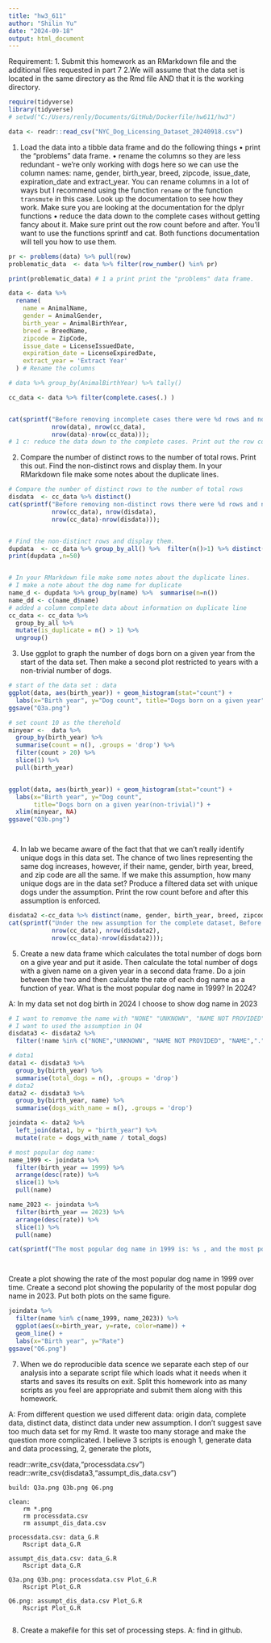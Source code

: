```yaml
---
title: "hw3_611"
author: "Shilin Yu"
date: "2024-09-18"
output: html_document
---
```



Requirement:
1. Submit this homework as an RMarkdown file and the additional files requested in part 7
2.We will assume that the data set is located in the same directory as the Rmd file AND that it is the working directory.

```r
require(tidyverse)
library(tidyverse)
# setwd("C:/Users/renly/Documents/GitHub/Dockerfile/hw611/hw3")

data <- readr::read_csv("NYC_Dog_Licensing_Dataset_20240918.csv")


```


1. Load the data into a tibble data frame and do the following things
•	print the "problems" data frame.
•	rename the columns so they are less redundant - we're only working with dogs here so we can use the column names: name, gender, birth_year, breed, zipcode, issue_date, expiration_date and extract_year.
You can rename columns in a lot of ways but I recommend using the function `rename` or the function `transmute` in this case. Look up the documentation to see how they work. Make sure you are looking at the documentation for the dplyr functions
•	reduce the data down to the complete cases without getting fancy about it. Make sure print out the row count before and after. You'll want to use the functions sprintf and cat. Both functions documentation will tell you how to use them.


```r
pr <- problems(data) %>% pull(row)
problematic_data  <- data %>% filter(row_number() %in% pr)

print(problematic_data) # 1 a print print the "problems" data frame.

data <- data %>%
  rename(
    name = AnimalName,      
    gender = AnimalGender,  
    birth_year = AnimalBirthYear,  
    breed = BreedName,       
    zipcode = ZipCode,    
    issue_date = LicenseIssuedDate,  
    expiration_date = LicenseExpiredDate,  
    extract_year = 'Extract Year'  
  ) # Rename the columns

# data %>% group_by(AnimalBirthYear) %>% tally()

cc_data <- data %>% filter(complete.cases(.) )


cat(sprintf("Before removing incomplete cases there were %d rows and now there are %d rows.\n (%d removed)",
            nrow(data), nrow(cc_data),
            nrow(data)-nrow(cc_data)));
# 1 c: reduce the data down to the complete cases. Print out the row count before and after. You'll want to use the functions sprintf and cat.

```




2. Compare the number of distinct rows to the number of total rows. Print this out. Find the non-distinct rows and display them. In your RMarkdown file make some notes about the duplicate lines.



```r


# Compare the number of distinct rows to the number of total rows
disdata  <- cc_data %>% distinct()
cat(sprintf("Before removing non-distinct rows there were %d rows and now there are %d  distinct rows.\n (%d removed)",
            nrow(cc_data), nrow(disdata),
            nrow(cc_data)-nrow(disdata)));


# Find the non-distinct rows and display them.
dupdata  <- cc_data %>% group_by_all() %>%  filter(n()>1) %>% distinct()
print(dupdata ,n=50)


# In your RMarkdown file make some notes about the duplicate lines.
# I make a note about the dog name for duplicate
name_d <- dupdata %>% group_by(name) %>%  summarise(n=n()) 
name_dd <- c(name_d$name)
# added a column complete data about information on duplicate line
cc_data <- cc_data %>%
  group_by_all %>%
  mutate(is_duplicate = n() > 1) %>%
  ungroup()

```




3. Use ggplot to graph the number of dogs born on a given year from the start of the data set. Then make a second plot restricted to years with a non-trivial number of dogs.
```r

# start of the data set : data
ggplot(data, aes(birth_year)) + geom_histogram(stat="count") +
  labs(x="Birth year", y="Dog count", title="Dogs born on a given year")
ggsave("Q3a.png")

# set count 10 as the therehold 
minyear <-  data %>% 
  group_by(birth_year) %>%
  summarise(count = n(), .groups = 'drop') %>%
  filter(count > 20) %>%
  slice(1) %>%
  pull(birth_year)


ggplot(data, aes(birth_year)) + geom_histogram(stat="count") +
  labs(x="Birth year", y="Dog count",  
       title="Dogs born on a given year(non-trivial)") +
  xlim(minyear, NA)
ggsave("Q3b.png")




```




4. In lab we became aware of the fact that that we can't really identify unique dogs in this data set. The chance of two lines representing the same dog increases, however, if their name, gender, birth year, breed, and zip code are all the same. If we make this assumption, how many unique dogs are in the data set? Produce a filtered data set with unique dogs under the assumption. Print the row count before and after this assumption is enforced.

```r

disdata2 <-cc_data %>% distinct(name, gender, birth_year, breed, zipcode)
cat(sprintf("Under the new assumption for the complete dataset, Before removing non-distinct rows there were %d rows and now there are %d  distinct rows.\n (%d removed)",
            nrow(cc_data), nrow(disdata2),
            nrow(cc_data)-nrow(disdata2)));


```


5. Create a new data frame which calculates the total number of dogs born on a give year and put it aside. Then calculate the total number of dogs with a given name on a given year in a second data frame. Do a join between the two and then calculate the rate of each dog name as a function of year. What is the most popular dog name in 1999? In 2024?

A: In my data set not dog birth in 2024 I choose to show dog name in 2023
```r
# I want to remomve the name with "NONE" "UNKNOWN", "NAME NOT PROVIDED", "NAME",".","...","A"
# I want to used the assumption in Q4 
disdata3 <- disdata2 %>%
  filter(!name %in% c("NONE","UNKNOWN", "NAME NOT PROVIDED", "NAME",".","...","A"))

# data1
data1 <- disdata3 %>%
  group_by(birth_year) %>%
  summarise(total_dogs = n(), .groups = 'drop')
# data2
data2 <- disdata3 %>%
  group_by(birth_year, name) %>%
  summarise(dogs_with_name = n(), .groups = 'drop')

joindata <- data2 %>%
  left_join(data1, by = "birth_year") %>%
  mutate(rate = dogs_with_name / total_dogs)

# most popular dog name:
name_1999 <- joindata %>%
  filter(birth_year == 1999) %>%
  arrange(desc(rate)) %>%
  slice(1) %>% 
  pull(name)

name_2023 <- joindata %>%
  filter(birth_year == 2023) %>%
  arrange(desc(rate)) %>%
  slice(1) %>% 
  pull(name)

cat(sprintf("The most popular dog name in 1999 is: %s , and the most popular dog name in 2023 is: %s ",name_1999, name_2023 ) )




```


Create a plot showing the rate of the most popular dog name in 1999 over time. Create a second plot showing the popularity of the most popular dog name in 2023. Put both plots on the same figure.



```r


joindata %>% 
  filter(name %in% c(name_1999, name_2023)) %>%
  ggplot(aes(x=birth_year, y=rate, color=name)) +
  geom_line() + 
  labs(x="Birth year", y="Rate")
ggsave("Q6.png")


```


7. When we do reproducible data scence we separate each step of our analysis into a separate script file which loads what it needs when it starts and saves its results on exit. Split this homework into as many scripts as you feel are appropriate and submit them along with this homework.

A: From different question we used different data: origin data, complete data, distinct data, distinct data under new assumption.
I don't suggest save too much data set for my Rmd. It waste too many storage and make the question more complicated. I believe 3 scripts is enough 1, generate data and data processing, 2, generate the plots,

readr::write_csv(data,"processdata.csv")
readr::write_csv(disdata3,"assumpt_dis_data.csv")
```make
build: Q3a.png Q3b.png Q6.png

clean:
	rm *.png
	rm processdata.csv
	rm assumpt_dis_data.csv

processdata.csv: data_G.R
	Rscript data_G.R

assumpt_dis_data.csv: data_G.R 
	Rscript data_G.R

Q3a.png Q3b.png: processdata.csv Plot_G.R
	Rscript Plot_G.R

Q6.png: assumpt_dis_data.csv Plot_G.R
	Rscript Plot_G.R
	
```

8. Create a makefile for this set of processing steps.
A: find in github.